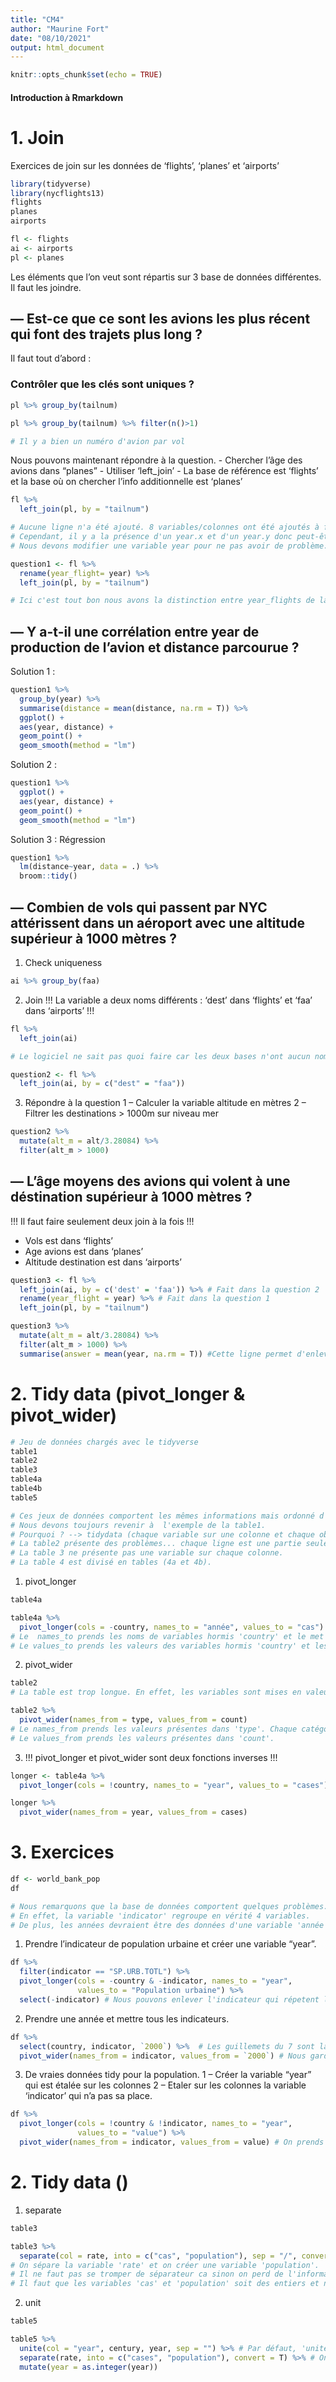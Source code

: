 ```yaml
---
title: "CM4"
author: "Maurine Fort"
date: "08/10/2021"
output: html_document
---
```


```r
knitr::opts_chunk$set(echo = TRUE)
```

#### Introduction à Rmarkdown

# 1. Join

Exercices de join sur les données de 'flights', 'planes' et 'airports'
```r
library(tidyverse)
library(nycflights13)
flights
planes
airports

fl <- flights
ai <- airports
pl <- planes
```

Les éléments que l'on veut sont répartis sur 3 base de données différentes.
Il faut les joindre.

## --- Est-ce que ce sont les avions les plus récent qui font des trajets plus long ?
Il faut tout d'abord : 

### Contrôler que les clés sont uniques ? 

```r
pl %>% group_by(tailnum) 
```

```r
pl %>% group_by(tailnum) %>% filter(n()>1)

# Il y a bien un numéro d'avion par vol
```

Nous pouvons maintenant répondre à la question.
- Chercher l'âge des avions dans "planes"
- Utiliser 'left_join'
- La base de référence est 'flights' et la base où on chercher l'info additionnelle est 'planes'
```r
fl %>% 
  left_join(pl, by = "tailnum")

# Aucune ligne n'a été ajouté. 8 variables/colonnes ont été ajoutés à fl.
# Cependant, il y a la présence d'un year.x et d'un year.y donc peut-être qu'il y a des erreurs...
# Nous devons modifier une variable year pour ne pas avoir de problème.
```

```r
question1 <- fl %>% 
  rename(year_flight= year) %>% 
  left_join(pl, by = "tailnum")

# Ici c'est tout bon nous avons la distinction entre year_flights de la base 'fl' et year de la base 'pl'.
```

## --- Y a-t-il une corrélation entre year de production de l'avion et distance parcourue ? 

Solution 1 :
```r
question1 %>% 
  group_by(year) %>% 
  summarise(distance = mean(distance, na.rm = T)) %>% 
  ggplot() +
  aes(year, distance) +
  geom_point() +
  geom_smooth(method = "lm")
```

Solution 2 : 
```r
question1 %>% 
  ggplot() +
  aes(year, distance) +
  geom_point() +
  geom_smooth(method = "lm")
```

Solution 3 : Régression
```r
question1 %>% 
  lm(distance~year, data = .) %>% 
  broom::tidy()
```

## --- Combien de vols qui passent par NYC attérissent dans un aéroport avec une altitude supérieur à 1000 mètres ? 

1. Check uniqueness
```r
ai %>% group_by(faa)
```

2. Join
!!! La variable a deux noms différents : 'dest' dans 'flights' et 'faa' dans 'airports' !!!
```r
fl %>% 
  left_join(ai)

# Le logiciel ne sait pas quoi faire car les deux bases n'ont aucun noms de variables en commun.
```

```r
question2 <- fl %>% 
  left_join(ai, by = c("dest" = "faa"))
```

3. Répondre à la question
1 -- Calculer la variable altitude en mètres
2 -- Filtrer les destinations > 1000m sur niveau mer
```r
question2 %>% 
  mutate(alt_m = alt/3.28084) %>% 
  filter(alt_m > 1000)
```

## --- L'âge moyens des avions qui volent à une déstination supérieur à 1000 mètres ? 

!!! Il faut faire seulement deux join à la fois !!!

- Vols est dans 'flights'
- Age avions est dans 'planes'
- Altitude destination est dans 'airports'

```r
question3 <- fl %>% 
  left_join(ai, by = c('dest' = 'faa')) %>% # Fait dans la question 2
  rename(year_flight = year) %>% # Fait dans la question 1
  left_join(pl, by = "tailnum")
```

```r
question3 %>% 
  mutate(alt_m = alt/3.28084) %>% 
  filter(alt_m > 1000) %>% 
  summarise(answer = mean(year, na.rm = T)) #Cette ligne permet d'enlever les NA
```

# 2. Tidy data (pivot_longer & pivot_wider)

```r
# Jeu de données chargés avec le tidyverse
table1 
table2
table3
table4a
table4b
table5

# Ces jeux de données comportent les mêmes informations mais ordonné d'une façon différente à chaque fois. Nous remarquons que dans certaines tables il y a des données cachées.
# Nous devons toujours revenir à  l'exemple de la table1.
# Pourquoi ? --> tidydata (chaque variable sur une colonne et chaque observation sur une ligne).
# La table2 présente des problèmes... chaque ligne est une partie seulement d'observation. Et chaque colonne ne représente pas une seule variable.
# La table 3 ne présente pas une variable sur chaque colonne.
# La table 4 est divisé en tables (4a et 4b). 
```

1. pivot_longer
```r
table4a
```

```r
table4a %>% 
  pivot_longer(cols = -country, names_to = "année", values_to = "cas") 
# Le  names_to prends les noms de variables hormis 'country' et le met dans une variable nommé 'année'.
# Le values_to prends les valeurs des variables hormis 'country' et les met dans une variable nommée 'cas'.
```

2. pivot_wider
```r
table2
# La table est trop longue. En effet, les variables sont mises en valeurs.
```

```r
table2 %>% 
  pivot_wider(names_from = type, values_from = count)
# Le names_from prends les valeurs présentes dans 'type'. Chaque catégorie de 'type' deivent une variable.
# Le values_from prends les valeurs présentes dans 'count'.
```

3. !!! pivot_longer et pivot_wider sont deux fonctions inverses !!! 
```r
longer <- table4a %>% 
  pivot_longer(cols = !country, names_to = "year", values_to = "cases") # Le point "!" fait la même chose que le '-'.
```

```r
longer %>% 
  pivot_wider(names_from = year, values_from = cases)
```

# 3. Exercices

```r
df <- world_bank_pop
df

# Nous remarquons que la base de données comportent quelques problèmes.
# En effet, la variable 'indicator' regroupe en vérité 4 variables.
# De plus, les années devraient être des données d'une variable 'année' et non des variables.
```

1. Prendre l'indicateur de population urbaine et créer une variable "year".
```r
df %>% 
  filter(indicator == "SP.URB.TOTL") %>% 
  pivot_longer(cols = -country & -indicator, names_to = "year", 
               values_to = "Population urbaine") %>% 
  select(-indicator) # Nous pouvons enlever l'indicateur qui répetent l'information
```

2. Prendre une année et mettre tous les indicateurs.
```r
df %>% 
  select(country, indicator, `2000`) %>%  # Les guillemets du 7 sont là simplement car un nom de variable ne peut pas commencer par un chiffre.
  pivot_wider(names_from = indicator, values_from = `2000`) # Nous gardons seulement les informations qui concernent l'année 2000.
```

3. De vraies données tidy pour la population.
1 -- Créer la variable "year" qui est étalée sur les colonnes
2 -- Etaler sur les colonnes la variable 'indicator' qui n'a pas sa place.

```r
df %>% 
  pivot_longer(cols = !country & !indicator, names_to = "year",
               values_to = "value") %>% 
  pivot_wider(names_from = indicator, values_from = value) # On prends les 4 valeurs de la colonne 'indicator' et on les met en colonne. Nous avons donc 4 nouvelles variables.
```

# 2. Tidy data ()

1. separate
```r
table3
```

```r
table3 %>% 
  separate(col = rate, into = c("cas", "population"), sep = "/", convert = T) 
# On sépare la variable 'rate' et on créer une variable 'population'.
# Il ne faut pas se tromper de séparateur ca sinon on perd de l'information.
# Il faut que les variables 'cas' et 'population' soit des entiers et non des caractères. On rajoute donc 'convert = T'
```

2. unit
```r
table5
```

```r
table5 %>% 
  unite(col = "year", century, year, sep = "") %>% # Par défaut, 'unite' garde un séparateur par défaut lorsque l'on joint deux variables. Il faut donc rajouter un séparateur nous même.
  separate(rate, into = c("cases", "population"), convert = T) %>% # On revient à la table que l'on veut.
  mutate(year = as.integer(year))
```









